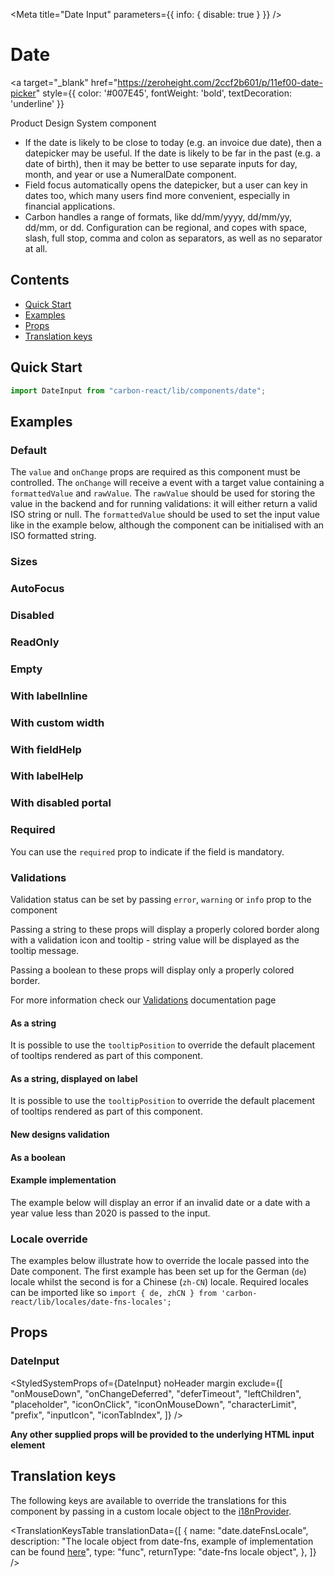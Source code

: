 
<Meta title="Date Input" parameters={{ info: { disable: true } }} />

# Date

<a
  target="_blank"
  href="https://zeroheight.com/2ccf2b601/p/11ef00-date-picker"
  style={{ color: '#007E45', fontWeight: 'bold', textDecoration: 'underline' }}
>
  Product Design System component 
</a>

- If the date is likely to be close to today (e.g. an invoice due date), then a datepicker may be useful. If the date is likely to be far in the past (e.g. a date of birth), then it may be better to use separate inputs for day, month, and year or use a NumeralDate component.
- Field focus automatically opens the datepicker, but a user can key in dates too, which many users find more convenient, especially in financial applications.
- Carbon handles a range of formats, like dd/mm/yyyy, dd/mm/yy, dd/mm, or dd. Configuration can be regional, and copes with space, slash, full stop, comma and colon as separators, as well as no separator at all.

## Contents

- [Quick Start](#quick-start)
- [Examples](#examples)
- [Props](#props)
- [Translation keys](#translation-keys)

## Quick Start

```javascript
import DateInput from "carbon-react/lib/components/date";
```

## Examples

### Default

The `value` and `onChange` props are required as this component must be controlled. The `onChange` will receive a event
with a target value containing a `formattedValue` and `rawValue`. The `rawValue` should be used for storing the value
in the backend and for running validations: it will either return a valid ISO string or null. The `formattedValue` should
be used to set the input value like in the example below, although the component can be initialised with an ISO formatted string.

<Canvas>
  <Story name="default" story={stories.Default} />
</Canvas>

### Sizes

<Canvas>
  <Story name="sizes" story={stories.Sizes} />
</Canvas>

### AutoFocus

<Canvas>
  <Story name="autoFocus" story={stories.AutoFocus} />
</Canvas>

### Disabled

<Canvas>
  <Story name="disabled" story={stories.Disabled} />
</Canvas>

### ReadOnly

<Canvas>
  <Story name="readOnly" story={stories.ReadOnly} />
</Canvas>

### Empty

<Canvas>
  <Story name="empty" story={stories.Empty} />
</Canvas>

### With labelInline

<Canvas>
  <Story name="with labelInline" story={stories.WithLabelInline} />
</Canvas>

### With custom width

<Canvas>
  <Story name="with custom width" story={stories.WithCustomWidth} />
</Canvas>

### With fieldHelp

<Canvas>
  <Story name="with fieldHelp" story={stories.WithFieldHelp} />
</Canvas>

### With labelHelp

<Canvas>
  <Story name="with labelHelp" story={stories.WithLabelHelp} />
</Canvas>

### With disabled portal

<Canvas>
  <Story name="with disabled portal" story={stories.WithDisabledPortal} />
</Canvas>

### Required

You can use the `required` prop to indicate if the field is mandatory.

<Canvas>
  <Story name="required" story={stories.Required} />
</Canvas>

### Validations

Validation status can be set by passing `error`, `warning` or `info` prop to the component

Passing a string to these props will display a properly colored border along with a validation icon and tooltip - string value will be displayed as the tooltip message.

Passing a boolean to these props will display only a properly colored border.

For more information check our [Validations](?path=/docs/documentation-validations--page "Validations") documentation page

#### As a string

<Canvas>
  <Story name="validations - string - component" story={stories.ValidationsStringComponent} />
</Canvas>

It is possible to use the `tooltipPosition` to override the default placement of tooltips rendered as part of this component.

<Canvas>
  <Story
    name="validations - string - with tooltipPosition overriden - component"
    story={stories.ValidationsStringWithTooltipPositionOverriddenComponent}
  />
</Canvas>

#### As a string, displayed on label

<Canvas>
  <Story name="validations - string - label" story={stories.ValidationsStringLabel} />
</Canvas>

It is possible to use the `tooltipPosition` to override the default placement of tooltips rendered as part of this component.

<Canvas>
  <Story
    name="validations - string - with tooltipPosition overriden - label"
    story={stories.ValidationsStringWithTooltipPositionOverriddenLabel}
  />
</Canvas>

#### New designs validation

<Canvas>
  <Story name="validations - string - new design" story={stories.ValidationsStringNewDesign} />
</Canvas>

#### As a boolean

<Canvas>
  <Story name="validations - boolean" story={stories.ValidationsBoolean} />
</Canvas>

#### Example implementation

The example below will display an error if an invalid date or a date with a year value less than 2020 is passed to the input.

<Canvas>
  <Story
    name="validations - example implementation"
    story={stories.ValidationsExampleImplementation}
  />
</Canvas>

### Locale override

The examples below illustrate how to override the locale passed into the Date component. The first example has been set up for
the German (`de`) locale whilst the second is for a Chinese (`zh-CN`) locale. Required locales can be imported like so `import { de, zhCN } from 'carbon-react/lib/locales/date-fns-locales';`

<Canvas>
  <Story
    name="locale override - example implementation"
    story={stories.LocaleOverrideExampleImplementation}
  />
</Canvas>

## Props

### DateInput

<StyledSystemProps
  of={DateInput}
  noHeader
  margin
  exclude={[
    "onMouseDown",
    "onChangeDeferred",
    "deferTimeout",
    "leftChildren",
    "placeholder",
    "iconOnClick",
    "iconOnMouseDown",
    "characterLimit",
    "prefix",
    "inputIcon",
    "iconTabIndex",
  ]}
  />

**Any other supplied props will be provided to the underlying HTML input element**

## Translation keys

The following keys are available to override the translations for this component by passing in a custom locale object to the
[i18nProvider](https://carbon.sage.com/?path=/story/documentation-i18n--page).

<TranslationKeysTable
  translationData={[
    {
      name: "date.dateFnsLocale",
      description:
        "The locale object from date-fns, example of implementation can be found [here](#locale-override)",
      type: "func",
      returnType: "date-fns locale object",
    },
  ]}
/>
